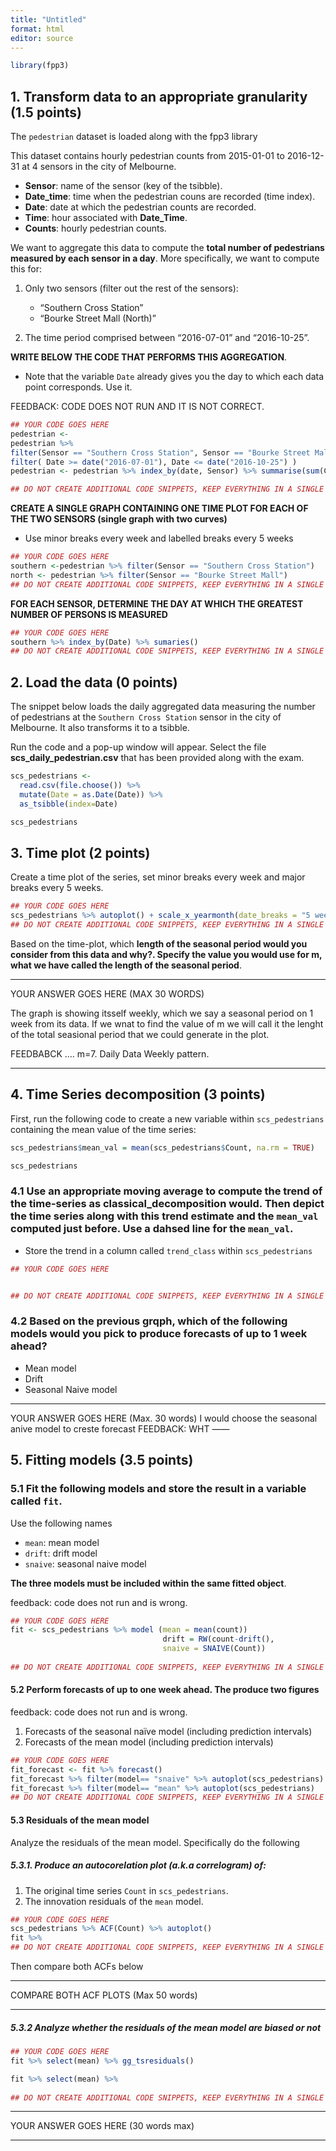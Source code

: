 ```yaml
---
title: "Untitled"
format: html
editor: source
---
```


```r
library(fpp3)
```

## 1. Transform data to an appropriate granularity (1.5 points)

The `pedestrian` dataset is loaded along with the fpp3 library

This dataset contains hourly pedestrian counts from 2015-01-01 to 2016-12-31 at 4 sensors in the city of Melbourne.

* **Sensor**: name of the sensor (key of the tsibble).
* **Date_time**: time when the pedestrian couns are recorded (time index).
* **Date**: date at which the pedestrian counts are recorded.
* **Time**: hour associated with **Date_Time**.
* **Counts**: hourly pedestrian counts.

We want to aggregate this data to compute the **total number of pedestrians measured by each sensor in a day**. More specifically, we want to compute this for: 

1. Only two sensors (filter out the rest of the sensors):

    * "Southern Cross Station"
    * "Bourke Street Mall (North)"
    
2. The time period comprised between "2016-07-01" and "2016-10-25".

**WRITE BELOW THE CODE THAT PERFORMS THIS AGGREGATION**. 

  * Note that the variable `Date` already gives you the day to which each data point corresponds. Use it.

FEEDBACK: CODE DOES NOT RUN AND IT IS NOT CORRECT.

```r
## YOUR CODE GOES HERE
pedestrian <-
pedestrian %>%
filter(Sensor == "Southern Cross Station", Sensor == "Bourke Street Mall (North)") %>%
filter( Date >= date("2016-07-01"), Date <= date("2016-10-25") )
pedestrian <- pedestrian %>% index_by(date, Sensor) %>% summarise(sum(Count)) 

## DO NOT CREATE ADDITIONAL CODE SNIPPETS, KEEP EVERYTHING IN A SINGLE SNIPPET.
```

**CREATE A SINGLE GRAPH CONTAINING ONE TIME PLOT FOR EACH OF THE TWO SENSORS (single graph with two curves)**

  * Use minor breaks every week and labelled breaks every 5 weeks

```r
## YOUR CODE GOES HERE
southern <-pedestrian %>% filter(Sensor == "Southern Cross Station")
north <- pedestrian %>% filter(Sensor == "Bourke Street Mall")
## DO NOT CREATE ADDITIONAL CODE SNIPPETS, KEEP EVERYTHING IN A SINGLE SNIPPET.
```

**FOR EACH SENSOR, DETERMINE THE DAY AT WHICH THE GREATEST NUMBER OF PERSONS IS MEASURED**

```r
## YOUR CODE GOES HERE
southern %>% index_by(Date) %>% sumaries()
## DO NOT CREATE ADDITIONAL CODE SNIPPETS, KEEP EVERYTHING IN A SINGLE SNIPPET.
```

## 2. Load the data (0 points)

The snippet below loads the daily aggregated data measuring the number of pedestrians at the `Southern Cross Station` sensor in the city of Melbourne. It also transforms it to a tsibble.

Run the code and a pop-up window will appear. Select the file **scs_daily_pedestrian.csv** that has been provided along with the exam.

```r
scs_pedestrians <- 
  read.csv(file.choose()) %>% 
  mutate(Date = as.Date(Date)) %>% 
  as_tsibble(index=Date)

scs_pedestrians
```

## 3. Time plot (2 points)

Create a time plot of the series, set minor breaks every week and major breaks every 5 weeks.

```r
## YOUR CODE GOES HERE
scs_pedestrians %>% autoplot() + scale_x_yearmonth(date_breaks = "5 weeks", minor_breaks = "1 week")
## DO NOT CREATE ADDITIONAL CODE SNIPPETS, KEEP EVERYTHING IN A SINGLE SNIPPET.
```

Based on the time-plot, which **length of the seasonal period would you consider from this data and why?. Specify the value you would use for m, what we have called the length of the seasonal period**.

------

YOUR ANSWER GOES HERE (MAX 30 WORDS)

The graph is showing itsself weekly, which we say a seasonal period on 1 week from its data. If we wnat to find the value of m we will call it the lenght of the total seasional period that we could generate in the plot.

FEEDBABCK
.... m=7. Daily Data Weekly pattern.

------

## 4. Time Series decomposition (3 points)

First, run the following code to create a new variable within `scs_pedestrians` containing the mean value of the time series:

```r
scs_pedestrians$mean_val = mean(scs_pedestrians$Count, na.rm = TRUE)

scs_pedestrians
```

### 4.1 Use an appropriate moving average to compute the trend of the time-series as **classical_decomposition** would. Then depict the time series along with this trend estimate and the `mean_val` computed just before. Use a dahsed line for the `mean_val`.

* Store the trend in a column called `trend_class` within `scs_pedestrians`

```r
## YOUR CODE GOES HERE


## DO NOT CREATE ADDITIONAL CODE SNIPPETS, KEEP EVERYTHING IN A SINGLE SNIPPET.
```

### 4.2 Based on the previous grqph, which of the following models would you pick to produce forecasts of up to 1 week ahead?

* Mean model
* Drift
* Seasonal Naive model

------

YOUR ANSWER GOES HERE (Max. 30 words)
I would choose the seasonal anive model to creste forecast 
FEEDBACK: WHT
------

## 5. Fitting models (3.5 points)

### 5.1 Fit the following models and store the result in a variable called `fit`.

Use the following names

* `mean`: mean model
* `drift`: drift model
* `snaive`: seasonal naive model

**The three models must be included within the same fitted object**.

feedback: code does not run and is wrong.

```r
## YOUR CODE GOES HERE
fit <- scs_pedestrians %>% model (mean = mean(count)) 
                                  drift = RW(count-drift(),
                                  snaive = SNAIVE(Count))
    
## DO NOT CREATE ADDITIONAL CODE SNIPPETS, KEEP EVERYTHING IN A SINGLE SNIPPET.
```

#### 5.2 Perform forecasts of up to one week ahead. The produce two figures

feedback: code does not run and is wrong.

1. Forecasts of the seasonal naïve model (including prediction intervals)
2. Forecasts of the mean model (including prediction intervals)

```r
## YOUR CODE GOES HERE
fit_forecast <- fit %>% forecast()
fit_forecast %>% filter(model== "snaive" %>% autoplot(scs_pedestrians)
fit_forecast %>% filter(model== "mean" %>% autoplot(scs_pedestrians)
## DO NOT CREATE ADDITIONAL CODE SNIPPETS, KEEP EVERYTHING IN A SINGLE SNIPPET.
```

#### 5.3 Residuals of the mean model

Analyze the residuals of the mean model. Specifically do the following

##### 5.3.1. Produce an autocorelation plot (a.k.a correlogram) of:

1. The original time series `Count` in `scs_pedestrians`.
2. The innovation residuals of the `mean` model.

```r
## YOUR CODE GOES HERE
scs_pedestrians %>% ACF(Count) %>% autoplot()
fit %>% 
## DO NOT CREATE ADDITIONAL CODE SNIPPETS, KEEP EVERYTHING IN A SINGLE SNIPPET.
```

Then compare both ACFs below

------

COMPARE BOTH ACF PLOTS (Max 50 words)

------

##### 5.3.2 Analyze whether the residuals of the mean model are biased or not

```r
## YOUR CODE GOES HERE
fit %>% select(mean) %>% gg_tsresiduals()

fit %>% select(mean) %>% 
               
## DO NOT CREATE ADDITIONAL CODE SNIPPETS, KEEP EVERYTHING IN A SINGLE SNIPPET.
```

------

YOUR ANSWER GOES HERE (30 words max)

------